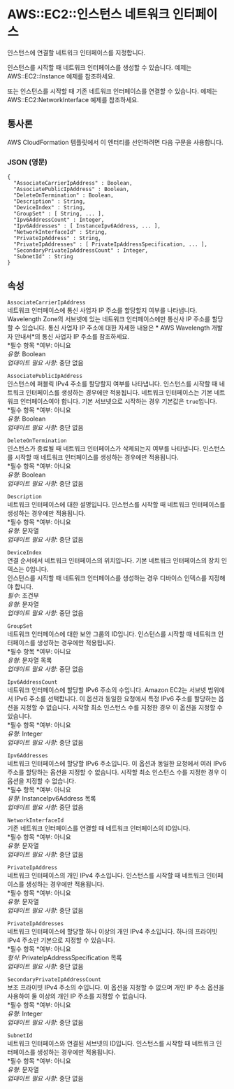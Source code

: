 # AWS::EC2::인스턴스 네트워크 인터페이스

인스턴스에 연결할 네트워크 인터페이스를 지정합니다.

인스턴스를 시작할 때 네트워크 인터페이스를 생성할 수 있습니다. 예제는 AWS::EC2::Instance 예제를 참조하세요.

또는 인스턴스를 시작할 때 기존 네트워크 인터페이스를 연결할 수 있습니다. 예제는 AWS::EC2:NetworkInterface 예제를 참조하세요.

## 통사론

AWS CloudFormation 템플릿에서 이 엔터티를 선언하려면 다음 구문을 사용합니다.

### JSON (영문)

```
{
  "AssociateCarrierIpAddress" : Boolean,
  "AssociatePublicIpAddress" : Boolean,
  "DeleteOnTermination" : Boolean,
  "Description" : String,
  "DeviceIndex" : String,
  "GroupSet" : [ String, ... ],
  "Ipv6AddressCount" : Integer,
  "Ipv6Addresses" : [ InstanceIpv6Address, ... ],
  "NetworkInterfaceId" : String,
  "PrivateIpAddress" : String,
  "PrivateIpAddresses" : [ PrivateIpAddressSpecification, ... ],
  "SecondaryPrivateIpAddressCount" : Integer,
  "SubnetId" : String
}
```

## 속성

`AssociateCarrierIpAddress`  
네트워크 인터페이스에 통신 사업자 IP 주소를 할당할지 여부를 나타냅니다.  
Wavelength Zone의 서브넷에 있는 네트워크 인터페이스에만 통신사 IP 주소를 할당할 수 있습니다. 통신 사업자 IP 주소에 대한 자세한 내용은 * AWS Wavelength 개발자 안내서*의 통신 사업자 IP 주소를 참조하세요.  
*필수 항목 *여부: 아니요  
_유형_: Boolean  
_업데이트 필요 사항_: 중단 없음

`AssociatePublicIpAddress`  
인스턴스에 퍼블릭 IPv4 주소를 할당할지 여부를 나타냅니다. 인스턴스를 시작할 때 네트워크 인터페이스를 생성하는 경우에만 적용됩니다. 네트워크 인터페이스는 기본 네트워크 인터페이스여야 합니다. 기본 서브넷으로 시작하는 경우 기본값은 `true`입니다.  
*필수 항목 *여부: 아니요  
_유형_: Boolean  
_업데이트 필요 사항_: 중단 없음

`DeleteOnTermination`  
인스턴스가 종료될 때 네트워크 인터페이스가 삭제되는지 여부를 나타냅니다. 인스턴스를 시작할 때 네트워크 인터페이스를 생성하는 경우에만 적용됩니다.  
*필수 항목 *여부: 아니요  
_유형_: Boolean  
_업데이트 필요 사항_: 중단 없음

`Description`  
네트워크 인터페이스에 대한 설명입니다. 인스턴스를 시작할 때 네트워크 인터페이스를 생성하는 경우에만 적용됩니다.  
*필수 항목 *여부: 아니요  
_유형_: 문자열  
_업데이트 필요 사항_: 중단 없음

`DeviceIndex`  
연결 순서에서 네트워크 인터페이스의 위치입니다. 기본 네트워크 인터페이스의 장치 인덱스는 0입니다.  
인스턴스를 시작할 때 네트워크 인터페이스를 생성하는 경우 디바이스 인덱스를 지정해야 합니다.  
_필수_: 조건부  
_유형_: 문자열  
_업데이트 필요 사항_: 중단 없음

`GroupSet`  
네트워크 인터페이스에 대한 보안 그룹의 ID입니다. 인스턴스를 시작할 때 네트워크 인터페이스를 생성하는 경우에만 적용됩니다.  
*필수 항목 *여부: 아니요  
_유형_: 문자열 목록  
_업데이트 필요 사항_: 중단 없음

`Ipv6AddressCount`  
네트워크 인터페이스에 할당할 IPv6 주소의 수입니다. Amazon EC2는 서브넷 범위에서 IPv6 주소를 선택합니다. 이 옵션과 동일한 요청에서 특정 IPv6 주소를 할당하는 옵션을 지정할 수 없습니다. 시작할 최소 인스턴스 수를 지정한 경우 이 옵션을 지정할 수 있습니다.  
*필수 항목 *여부: 아니요  
_유형_: Integer  
_업데이트 필요 사항_: 중단 없음

`Ipv6Addresses`  
네트워크 인터페이스에 할당할 IPv6 주소입니다. 이 옵션과 동일한 요청에서 여러 IPv6 주소를 할당하는 옵션을 지정할 수 없습니다. 시작할 최소 인스턴스 수를 지정한 경우 이 옵션을 지정할 수 없습니다.  
*필수 항목 *여부: 아니요  
_유형_: InstanceIpv6Address 목록  
_업데이트 필요 사항_: 중단 없음

`NetworkInterfaceId`  
기존 네트워크 인터페이스를 연결할 때 네트워크 인터페이스의 ID입니다.  
*필수 항목 *여부: 아니요  
_유형_: 문자열  
_업데이트 필요 사항_: 중단 없음

`PrivateIpAddress`  
네트워크 인터페이스의 개인 IPv4 주소입니다. 인스턴스를 시작할 때 네트워크 인터페이스를 생성하는 경우에만 적용됩니다.  
*필수 항목 *여부: 아니요  
_유형_: 문자열  
_업데이트 필요 사항_: 중단 없음

`PrivateIpAddresses`  
네트워크 인터페이스에 할당할 하나 이상의 개인 IPv4 주소입니다. 하나의 프라이빗 IPv4 주소만 기본으로 지정할 수 있습니다.  
*필수 항목 *여부: 아니요  
_형식_: PrivateIpAddressSpecification 목록  
_업데이트 필요 사항_: 중단 없음

`SecondaryPrivateIpAddressCount`  
보조 프라이빗 IPv4 주소의 수입니다. 이 옵션을 지정할 수 없으며 개인 IP 주소 옵션을 사용하여 둘 이상의 개인 IP 주소를 지정할 수 없습니다.  
*필수 항목 *여부: 아니요  
_유형_: Integer  
_업데이트 필요 사항_: 중단 없음

`SubnetId`  
네트워크 인터페이스와 연결된 서브넷의 ID입니다. 인스턴스를 시작할 때 네트워크 인터페이스를 생성하는 경우에만 적용됩니다.  
*필수 항목 *여부: 아니요  
_유형_: 문자열  
_업데이트 필요 사항_: 중단 없음
